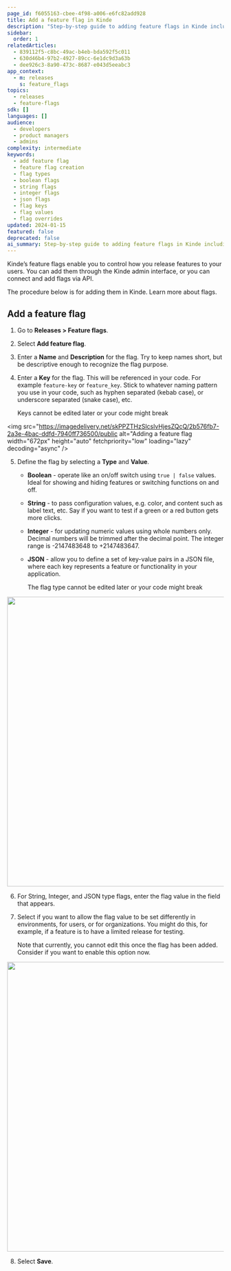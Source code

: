 ```yaml
---
page_id: f6055163-cbee-4f98-a006-e6fc82add928
title: Add a feature flag in Kinde
description: "Step-by-step guide to adding feature flags in Kinde including flag types, key naming, value configuration, and override settings for controlled feature releases"
sidebar:
  order: 1
relatedArticles:
  - 839112f5-c8bc-49ac-b4eb-bda592f5c011
  - 630d46b4-97b2-4927-89cc-6e1dc9d3a63b
  - dee926c3-8a90-473c-8687-e043d5eeabc3
app_context:
  - m: releases
    s: feature_flags
topics:
  - releases
  - feature-flags
sdk: []
languages: []
audience:
  - developers
  - product managers
  - admins
complexity: intermediate
keywords:
  - add feature flag
  - feature flag creation
  - flag types
  - boolean flags
  - string flags
  - integer flags
  - json flags
  - flag keys
  - flag values
  - flag overrides
updated: 2024-01-15
featured: false
deprecated: false
ai_summary: Step-by-step guide to adding feature flags in Kinde including flag types, key naming, value configuration, and override settings for controlled feature releases.
---
```


Kinde’s feature flags enable you to control how you release features to your users. You can add them through the Kinde admin interface, or you can connect and add flags via API.

The procedure below is for adding them in Kinde. Learn more about flags.

## Add a feature flag

1. Go to **Releases > Feature flags**.
2. Select **Add feature flag**.
3. Enter a **Name** and **Description** for the flag. Try to keep names short, but be descriptive enough to recognize the flag purpose.
4. Enter a **Key** for the flag. This will be referenced in your code. For example `feature-key` or `feature_key`. Stick to whatever naming pattern you use in your code, such as hyphen separated (kebab case), or underscore separated (snake case), etc.

   <Aside type="danger">

   Keys cannot be edited later or your code might break

   </Aside>

<img
  src="https://imagedelivery.net/skPPZTHzSlcslvHjesZQcQ/2b576fb7-2a3e-4bac-ddfd-7940ff736500/public
  alt="Adding a feature flag
  width="672px"
  height="auto"
  fetchpriority="low"
  loading="lazy"
  decoding="async"
/>

5. Define the flag by selecting a **Type** and **Value**.

   - **Boolean** - operate like an on/off switch using `true | false` values. Ideal for showing and hiding features or switching functions on and off.
   - **String** - to pass configuration values, e.g. color, and content such as label text, etc. Say if you want to test if a green or a red button gets more clicks.
   - **Integer** - for updating numeric values using whole numbers only. Decimal numbers will be trimmed after the decimal point. The integer range is -2147483648 to +2147483647.
   - **JSON** - allow you to define a set of key-value pairs in a JSON file, where each key represents a feature or functionality in your application.

     <Aside type="danger">

     The flag type cannot be edited later or your code might break

     </Aside>

<img
  src="https://imagedelivery.net/skPPZTHzSlcslvHjesZQcQ/5470f527-c511-4190-e93e-2c220a6f2b00/public
  alt="
  width="672px"
  height="auto"
  fetchpriority="low"
  loading="lazy"
  decoding="async"
/>

6. For String, Integer, and JSON type flags, enter the flag value in the field that appears.
7. Select if you want to allow the flag value to be set differently in environments, for users, or for organizations. You might do this, for example, if a feature is to have a limited release for testing.

   Note that currently, you cannot edit this once the flag has been added. Consider if you want to enable this option now.

<img
  src="https://imagedelivery.net/skPPZTHzSlcslvHjesZQcQ/1ea5f847-6480-4022-9c2b-a31861662d00/public
  alt="
  width="672px"
  height="auto"
  fetchpriority="low"
  loading="lazy"
  decoding="async"
/>

8. Select **Save**.
